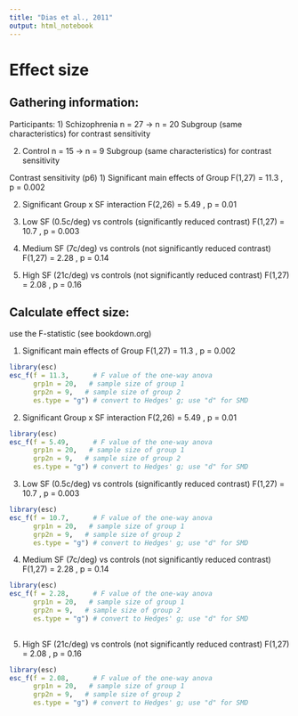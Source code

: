 ```yaml
---
title: "Dias et al., 2011"
output: html_notebook
---
```


# Effect size

## Gathering information:

Participants: 1) Schizophrenia n = 27 -\> n = 20 Subgroup (same characteristics) for contrast sensitivity

2)  Control n = 15 -\> n = 9 Subgroup (same characteristics) for contrast sensitivity

Contrast sensitivity (p6) 1) Significant main effects of Group F(1,27) = 11.3 , p = 0.002

2)  Significant Group x SF interaction F(2,26) = 5.49 , p = 0.01

3)  Low SF (0.5c/deg) vs controls (significantly reduced contrast) F(1,27) = 10.7 , p = 0.003

4)  Medium SF (7c/deg) vs controls (not significantly reduced contrast) F(1,27) = 2.28 , p = 0.14

5)  High SF (21c/deg) vs controls (not significantly reduced contrast) F(1,27) = 2.08 , p = 0.16

## Calculate effect size:

use the F-statistic (see bookdown.org)

1)  Significant main effects of Group F(1,27) = 11.3 , p = 0.002

```r
library(esc)
esc_f(f = 11.3,      # F value of the one-way anova
      grp1n = 20,   # sample size of group 1 
      grp2n = 9,   # sample size of group 2
      es.type = "g") # convert to Hedges' g; use "d" for SMD

```

2)  Significant Group x SF interaction F(2,26) = 5.49 , p = 0.01

```r
library(esc)
esc_f(f = 5.49,      # F value of the one-way anova
      grp1n = 20,   # sample size of group 1 
      grp2n = 9,   # sample size of group 2
      es.type = "g") # convert to Hedges' g; use "d" for SMD

```

3)  Low SF (0.5c/deg) vs controls (significantly reduced contrast) F(1,27) = 10.7 , p = 0.003

```r
library(esc)
esc_f(f = 10.7,      # F value of the one-way anova
      grp1n = 20,   # sample size of group 1 
      grp2n = 9,   # sample size of group 2
      es.type = "g") # convert to Hedges' g; use "d" for SMD

```

4)  Medium SF (7c/deg) vs controls (not significantly reduced contrast) F(1,27) = 2.28 , p = 0.14

```r
library(esc)
esc_f(f = 2.28,      # F value of the one-way anova
      grp1n = 20,   # sample size of group 1 
      grp2n = 9,   # sample size of group 2
      es.type = "g") # convert to Hedges' g; use "d" for SMD
 
```

5)  High SF (21c/deg) vs controls (not significantly reduced contrast) F(1,27) = 2.08 , p = 0.16

```r
library(esc)
esc_f(f = 2.08,      # F value of the one-way anova
      grp1n = 20,   # sample size of group 1 
      grp2n = 9,   # sample size of group 2
      es.type = "g") # convert to Hedges' g; use "d" for SMD
 
```
